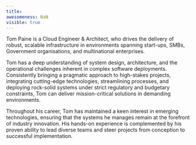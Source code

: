 ---
title:
awesomeness: NaN
visible: true
---

Tom Paine is a Cloud Engineer & Architect, who drives the delivery of robust, scalable infrastructure in environments spanning start-ups, SMBs, Government organisations, and multinational enterprises.

Tom has a deep understanding of system design, architecture, and the operational challenges inherent in complex software deployments. Consistently bringing a pragmatic approach to high-stakes projects, integrating cutting-edge technologies, streamlining processes, and deploying rock-solid systems under strict regulatory and budgetary constraints, Tom can deliver mission-critical solutions in demanding environments.

Throughout his career, Tom has maintained a keen interest in emerging technologies, ensuring that the systems he manages remain at the forefront of industry innovation. His hands-on experience is complemented by his proven ability to lead diverse teams and steer projects from conception to successful implementation.

